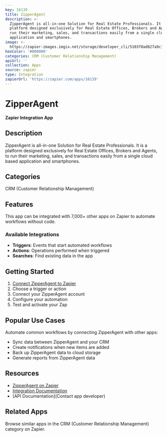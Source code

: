 ```yaml
---
key: 16139
title: ZipperAgent
description: >-
  ZipperAgent is all-in-one Solution for Real Estate Professionals. It is a
  platform designed exclusively for Real Estate Offices, Brokers and Agents, to
  run their marketing, sales, and transactions easily from a single cloud based
  application and smartphones.
image: >-
  https://zapier-images.imgix.net/storage/developer_cli/5103f0ad827a9c1e6ee4a63cb835bafa.png?auto=format%2Ccompress&ixlib=python-3.0.0&q=50
hexColor: '#000000'
categories: CRM (Customer Relationship Management)
apiUrl: ''
collection: Apps
source: zapier
type: Integration
zapierUrl: 'https://zapier.com/apps/16139'
---
```

# ZipperAgent

**Zapier Integration App**

## Description

ZipperAgent is all-in-one Solution for Real Estate Professionals. It is a platform designed exclusively for Real Estate Offices, Brokers and Agents, to run their marketing, sales, and transactions easily from a single cloud based application and smartphones.

## Categories

CRM (Customer Relationship Management)

## Features

This app can be integrated with 7,000+ other apps on Zapier to automate workflows without code.

### Available Integrations

- **Triggers**: Events that start automated workflows
- **Actions**: Operations performed when triggered
- **Searches**: Find existing data in the app

## Getting Started

1. [Connect ZipperAgent to Zapier](https://zapier.com/apps/16139)
2. Choose a trigger or action
3. Connect your ZipperAgent account
4. Configure your automation
5. Test and activate your Zap

## Popular Use Cases

Automate common workflows by connecting ZipperAgent with other apps:

- Sync data between ZipperAgent and your CRM
- Create notifications when new items are added
- Back up ZipperAgent data to cloud storage
- Generate reports from ZipperAgent data

## Resources

- [ZipperAgent on Zapier](https://zapier.com/apps/16139)
- [Integration Documentation](https://zapier.com/apps/16139/integrations)
- [API Documentation](Contact app developer)

## Related Apps

Browse similar apps in the CRM (Customer Relationship Management) category on Zapier.
